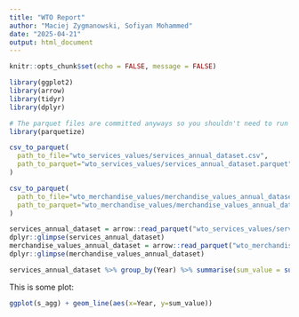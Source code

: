 ```yaml
---
title: "WTO Report"
author: "Maciej Zygmanowski, Sofiyan Mohammed"
date: "2025-04-21"
output: html_document
---
```


```r
knitr::opts_chunk$set(echo = FALSE, message = FALSE)
```

```r
library(ggplot2)
library(arrow)
library(tidyr)
library(dplyr)
```

```r
# The parquet files are committed anyways so you shouldn't need to run this.
library(parquetize)

csv_to_parquet(
  path_to_file="wto_services_values/services_annual_dataset.csv",
  path_to_parquet="wto_services_values/services_annual_dataset.parquet"
)

csv_to_parquet(
  path_to_file="wto_merchandise_values/merchandise_values_annual_dataset.csv",
  path_to_parquet="wto_merchandise_values/merchandise_values_annual_dataset.parquet"
)
```

```r
services_annual_dataset = arrow::read_parquet("wto_services_values/services_annual_dataset.parquet")
dplyr::glimpse(services_annual_dataset)
merchandise_values_annual_dataset = arrow::read_parquet("wto_merchandise_values/merchandise_values_annual_dataset.parquet")
dplyr::glimpse(merchandise_values_annual_dataset)
```

```r
services_annual_dataset %>% group_by(Year) %>% summarise(sum_value = sum(Value)) -> s_agg
```

This is some plot:

```r
ggplot(s_agg) + geom_line(aes(x=Year, y=sum_value))
```